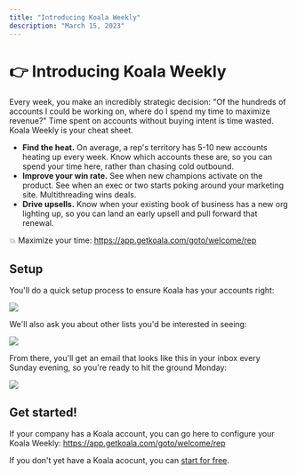 ```yaml
---
title: "Introducing Koala Weekly"
description: "March 15, 2023"
---
```


# 👉 Introducing Koala Weekly

Every week, you make an incredibly strategic decision: "Of the hundreds of accounts I could be working on, where do I spend my time to maximize revenue?" Time spent on accounts without buying intent is time wasted. Koala Weekly is your cheat sheet.

- **Find the heat.** On average, a rep's territory has 5-10 new accounts heating up every week. Know which accounts these are, so you can spend your time here, rather than chasing cold outbound.
- **Improve your win rate.** See when new champions activate on the product. See when an exec or two starts poking around your marketing site. Multithreading wins deals.
- **Drive upsells.** Know when your existing book of business has a new org lighting up, so you can land an early upsell and pull forward that renewal.

💥 Maximize your time: https://app.getkoala.com/goto/welcome/rep

## Setup

You'll do a quick setup process to ensure Koala has your accounts right:

<img src="/images/myaccounts.jpg" />

We'll also ask you about other lists you'd be interested in seeing:

<img src="/images/audiences.jpg" />

From there, you'll get an email that looks like this in your inbox every Sunday evening, so you're ready to hit the ground Monday:

<img src="/images/emailweekly.jpg" />

## Get started!

If your company has a Koala account, you can go here to configure your Koala Weekly: https://app.getkoala.com/goto/welcome/rep

If you don't yet have a Koala acocunt, you can <a href="https://app.getkoala.com/signup">start for free</a>.
